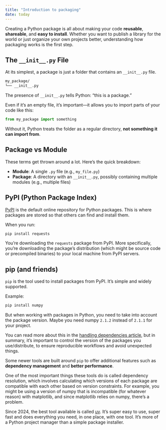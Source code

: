 ```yaml
---
title: "Introduction to packaging"
date: today
---
```


Creating a Python package is all about making your code __reusable__, __shareable__, and __easy to install__. Whether you want to publish a library for the world or just organize your own projects better, understanding how packaging works is the first step.


## The `__init__.py` File

At its simplest, a package is just a folder that contains an `__init__.py` file.

```bash
my_package/
└── __init__.py
```

The presence of `__init__.py` tells Python: "this is a package."  

Even if it’s an empty file, it’s important—it allows you to import parts of your code like this:

```python
from my_package import something
```

Without it, Python treats the folder as a regular directory, **not something it can import from**.



## Package vs Module

These terms get thrown around a lot. Here's the quick breakdown:

- **Module**: A single `.py` file (e.g., `my_file.py`)
- **Package**: A directory with an `__init__.py`, possibly containing multiple modules (e.g., multiple files)



## PyPI (Python Package Index)

[PyPI](https://pypi.org) is the default online repository for Python packages. This is where packages are stored so that others can find and install them.

When you run:

```bash
pip install requests
```

You’re downloading the `requests` package from PyPI. More specifically, you’re downloading the package's distribution (which might be source code or precompiled binaries) to your local machine from PyPI servers.

## pip (and friends)

`pip` is the tool used to install packages from PyPI. It’s simple and widely supported.

Example:

```bash
pip install numpy
```

But when working with packages in Python, you need to take into account the package version. Maybe you need numpy `2.1.2` instead of `2.1.1` for your project.

You can read more about this in the [handling dependencies article](./handling-dependencies.html), but in summary, it's important to control the version of the packages you use/distribute, to ensure reproducible workflows and avoid unexpected things.

Some newer tools are built around `pip` to offer additional features such as **dependency management** and **better performance**.

One of the most important things these tools do is called dependency resolution, which involves calculating which versions of each package are compatible with each other based on version constraints. For example, you might be using a version of numpy that is incompatible (for whatever reason) with matplotlib, and since matplotlib relies on numpy, there's a problem.

Since 2024, the best tool available is called [uv](https://docs.astral.sh/uv/). It's super easy to use, super fast and does everything you need, in one place, with one tool. It's more of a Python project manager than a simple package installer.


